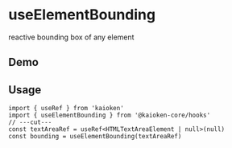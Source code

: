 
# useElementBounding
reactive bounding box of any element

## Demo

<UseBoundingElementExample />

## Usage
```tsx twoslash
import { useRef } from 'kaioken'
import { useElementBounding } from '@kaioken-core/hooks'
// ---cut---
const textAreaRef = useRef<HTMLTextAreaElement | null>(null)
const bounding = useElementBounding(textAreaRef)
```
